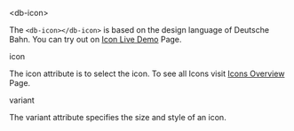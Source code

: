 

<Meta title="Elements/Icon/Intro" />

<db-headline variant="1">&lt;db-icon&gt;</db-headline>

The `<db-icon></db-icon>` is based on the design language of Deutsche Bahn. You can try out on <a href="/story/db-icon--live-demo">Icon Live Demo</a> Page.

<Canvas>
  <db-icon icon="account"></db-icon>
</Canvas>

<db-headline variant="2">icon</db-headline>

The icon attribute is to select the icon. To see all Icons visit <a href="/story/components-icon--icons-overview">Icons Overview</a> Page.

<Canvas>
  <db-icon icon="account"></db-icon>
  <db-icon icon="edit"></db-icon>
  <db-icon icon="zoom-out"></db-icon>
</Canvas>

<db-headline variant="2">variant</db-headline>

The variant attribute specifies the size and style of an icon.

<Canvas>
  <db-icon icon="account" variant="20-outline"></db-icon>
  <db-icon icon="account" variant="24-outline"></db-icon>
  <db-icon icon="account" variant="32-outline"></db-icon>
  <db-icon icon="account" variant="48-outline"></db-icon>
  <db-icon icon="account" variant="64-outline"></db-icon>
</Canvas>

<Readme />
